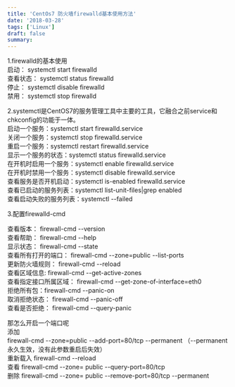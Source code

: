 ```yaml
---
title: 'CentOs7 防火墙firewalld基本使用方法'
date: '2018-03-28'
tags: ['Linux']
draft: false
summary: 
---
```


1.firewalld的基本使用  
启动： systemctl start firewalld  
查看状态： systemctl status firewalld   
停止： systemctl disable firewalld  
禁用： systemctl stop firewalld  
 
2.systemctl是CentOS7的服务管理工具中主要的工具，它融合之前service和chkconfig的功能于一体。  
启动一个服务：systemctl start firewalld.service  
关闭一个服务：systemctl stop firewalld.service  
重启一个服务：systemctl restart firewalld.service  
显示一个服务的状态：systemctl status firewalld.service  
在开机时启用一个服务：systemctl enable firewalld.service  
在开机时禁用一个服务：systemctl disable firewalld.service  
查看服务是否开机启动：systemctl is-enabled firewalld.service  
查看已启动的服务列表：systemctl list-unit-files|grep enabled  
查看启动失败的服务列表：systemctl --failed  

3.配置firewalld-cmd

查看版本： firewall-cmd --version  
查看帮助： firewall-cmd --help  
显示状态： firewall-cmd --state  
查看所有打开的端口： firewall-cmd --zone=public --list-ports  
更新防火墙规则： firewall-cmd --reload  
查看区域信息:  firewall-cmd --get-active-zones  
查看指定接口所属区域： firewall-cmd --get-zone-of-interface=eth0  
拒绝所有包：firewall-cmd --panic-on  
取消拒绝状态： firewall-cmd --panic-off  
查看是否拒绝： firewall-cmd --query-panic  
 
那怎么开启一个端口呢  
添加  
firewall-cmd --zone=public --add-port=80/tcp --permanent    （--permanent永久生效，没有此参数重启后失效）  
重新载入 firewall-cmd --reload  
查看 firewall-cmd --zone= public --query-port=80/tcp  
删除 firewall-cmd --zone= public --remove-port=80/tcp --permanent